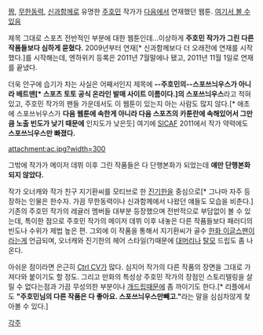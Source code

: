 [[짬]],  [[무한동력]],  [[신과함께]]로 유명한  [[주호민]] 작가가  [[다음]]에서 연재했던 웹툰. [http://sports.media.daum.net/cartoon/series/betman_2009/ 여기서 볼 수 있음]

제목 그대로 스포츠 전반적인 부분에 대한 웹툰인데...이상하게  '''주호민 작가가 그린 다른 작품들보다 심하게 묻혔다.'''  2009년부터 연재[* 신과함께보다 더 오래전에 연재를 시작했다.]를 시작해는데, 엔하위키 등록은 2011년 7월말에나 됐고, 2011년 11월 1일로 연재를 끝냈다. 

더욱 안구에 습기가 차는 사실은 어째서인지 제목에  '''--주호민의--스포쓰늬우스가 아니라 배트맨[* 스포츠 토토 공식 온라인 발매 사이트 이름이다.]의 스포쓰늬우스'''라고 적혀있고, 주호민 작가의 팬들 가운데서도 이 웹툰이 있는지 아는 사람도 많지 않다.[* 애초에 스포쓰뉘우스가  '''다음 웹툰에 속한게 아니라 다음 스포츠의 카툰란에 속해있어서 그만큼 노출 빈도가 낮기 때문에''' 인지도가 낮은듯] 여기에  [[SICAF]]  2011에서 작가 약력에도  '''스포쓰늬우스만 빠졌다.'''
 
attachment:ac.jpg?width=300

그밖에 작가가 메이저 데뷔 이후 그린 작품들은 다 단행본화가 되었는데  '''얘만 단행본화되지 않았다.'''

작가 오너캐와 작가 친구 지기환씨를 모티브로 한 [[진기한]]을 중심으로[* 그나마 자주 등장하는 인물은 한수자. 가끔  무한동력이나 신과함께에서 나왔던 얘들도 모습을 비춘다.] 기존의 주호민 작가의 레귤러 멤버들 대부분 등장했으며 전반적으로 부담없이 볼 수 있는데, 특이한 점으로 주호민 작가의 메이저 데뷔 이후 내놓은 다른 작품들보다 패러디의 빈도나 수위가 제법 높은 편. 그외에 이 작품을 통해서 지기환씨가 골수  [[한화 이글스]]팬이라는게 언급되며, 오너캐와 진기한의 헤어 스타일(?)때문에  [[대머리]]나  [[탈모]]  드립도 좀 나온다.

아쉬운 점이라면 은근히  [[Ctrl CV]]가 많다. 심지어 작가의 다른 작품의 장면을 그대로 가져다와 붙이기도 할 정도. 그리고 만화의 특성상 주호민 작가의 장점인 스토리텔링을 살릴 수 없다는점과 가끔 무성의한 부분이나  [[개드립]]때문에 좀 까이기도 한다.[* 리플에서도  '''"주호민님의 다른 작품은 다 좋아요. 스포쓰늬우스만빼고."'''라는 말을 심심차않게 찾아볼 수 있다.]

[[각주]]

